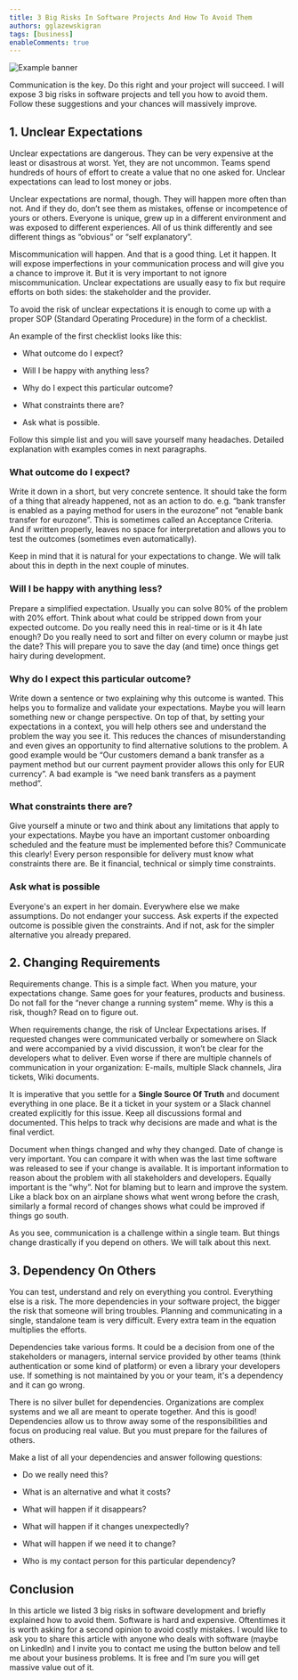 ```yaml
---
title: 3 Big Risks In Software Projects And How To Avoid Them
authors: gglazewskigran
tags: [business]
enableComments: true
---
```


![Example banner](./img.png)

Communication is the key. Do this right and your project will succeed. I will expose 3 big risks in software projects and tell you how to avoid them. Follow these suggestions and your chances will massively improve.

<!--truncate-->

## 1. Unclear Expectations

Unclear expectations are dangerous. They can be very expensive at the least or disastrous at worst. Yet, they are not uncommon.
Teams spend hundreds of hours of effort to create a value that no one asked for. Unclear expectations can lead to lost money or jobs.

Unclear expectations are normal, though. They will happen more often than not. And if they do, don’t see them as mistakes, offense or
incompetence of yours or others. Everyone is unique, grew up in a different environment and was exposed to different experiences. All of
us think differently and see different things as “obvious” or “self explanatory”.

Miscommunication will happen. And that is a good thing. Let it happen. It will expose imperfections in your communication process and
will give you a chance to improve it. But it is very important to not ignore miscommunication. Unclear expectations are usually easy to
fix but require efforts on both sides: the stakeholder and the provider.

To avoid the risk of unclear expectations it is enough to come up with a proper SOP (Standard Operating Procedure) in the form of a checklist.

An example of the first checklist looks like this:

* What outcome do I expect?

* Will I be happy with anything less?

* Why do I expect this particular outcome?

* What constraints there are?

* Ask what is possible.

Follow this simple list and you will save yourself many headaches. Detailed explanation with examples comes in next paragraphs.

### What outcome do I expect?

Write it down in a short, but very concrete sentence. It should take the form of a thing that already happened, not as an action to do.
e.g. “bank transfer is enabled as a paying method for users in the eurozone” not “enable bank transfer for eurozone”. This is sometimes
called an Acceptance Criteria. And if written properly, leaves no space for interpretation and allows you to test the outcomes (sometimes
even automatically).

Keep in mind that it is natural for your expectations to change. We will talk about this in depth in the next couple of minutes.

### Will I be happy with anything less?

Prepare a simplified expectation. Usually you can solve 80% of the problem with 20% effort. Think about what could be stripped down from your expected outcome. Do you really need this in real-time or is it 4h late enough? Do you really need to sort and filter on every column or maybe just the date? This will prepare you to save the day (and time) once things get hairy during development.

### Why do I expect this particular outcome?

Write down a sentence or two explaining why this outcome is wanted. This helps you to formalize and validate your expectations. Maybe you will learn something new or change perspective. On top of that, by setting your expectations in a context, you will help others see and understand the problem the way you see it. This reduces the chances of misunderstanding and even gives an opportunity to find alternative solutions to the problem. A good example would be “Our customers demand a bank transfer as a payment method but our current payment provider allows this only for EUR currency”. A bad example is “we need bank transfers as a payment method”.

### What constraints there are?

Give yourself a minute or two and think about any limitations that apply to your expectations. Maybe you have an important customer onboarding scheduled and the feature must be implemented before this? Communicate this clearly! Every person responsible for delivery must know what constraints there are. Be it financial, technical or simply time constraints.

### Ask what is possible

Everyone's an expert in her domain. Everywhere else we make assumptions. Do not endanger your success. Ask experts if the expected outcome is possible given the constraints. And if not, ask for the simpler alternative you already prepared.

## 2. Changing Requirements

Requirements change. This is a simple fact. When you mature, your expectations change. Same goes for your features, products and business. Do not fall for the “never change a running system” meme. Why is this a risk, though? Read on to figure out.

When requirements change, the risk of Unclear Expectations arises. If requested changes were communicated verbally or somewhere on Slack and were accompanied by a vivid discussion, it won’t be clear for the developers what to deliver. Even worse if there are multiple channels of communication in your organization: E-mails, multiple Slack channels, Jira tickets, Wiki documents.

It is imperative that you settle for a **Single Source Of Truth** and document everything in one place. Be it a ticket in your system or a Slack channel created explicitly for this issue. Keep all discussions formal and documented. This helps to track why decisions are made and what is the final verdict.

Document when things changed and why they changed. Date of change is very important. You can compare it with when was the last time software was released to see if your change is available. It is important information to reason about the problem with all stakeholders and developers. Equally important is the “why”. Not for blaming but to learn and improve the system. Like a black box on an airplane shows what went wrong before the crash, similarly a formal record of changes shows what could be improved if things go south.

As you see, communication is a challenge within a single team. But things change drastically if you depend on others. We will talk about this next.

## 3. Dependency On Others

You can test, understand and rely on everything you control. Everything else is a risk. The more dependencies in your software project, the bigger the risk that someone will bring troubles. Planning and communicating in a single, standalone team is very difficult. Every extra team in the equation multiplies the efforts.

Dependencies take various forms. It could be a decision from one of the stakeholders or managers, internal service provided by other teams (think authentication or some kind of platform) or even a library your developers use. If something is not maintained by you or your team, it's a dependency and it can go wrong.

There is no silver bullet for dependencies. Organizations are complex systems and we all are meant to operate together. And this is good! Dependencies allow us to throw away some of the responsibilities and focus on producing real value. But you must prepare for the failures of others.

Make a list of all your dependencies and answer following questions:

* Do we really need this?

* What is an alternative and what it costs?

* What will happen if it disappears?

* What will happen if it changes unexpectedly?

* What will happen if we need it to change?

* Who is my contact person for this particular dependency?

## Conclusion

In this article we listed 3 big risks in software development and briefly explained how to avoid them. Software is hard and expensive. Oftentimes it is worth asking for a second opinion to avoid costly mistakes. I would like to ask you to share this article with anyone who deals with software (maybe on LinkedIn) and I invite you to contact me using the button below and tell me about your business problems. It is free and I’m sure you will get massive value out of it.





